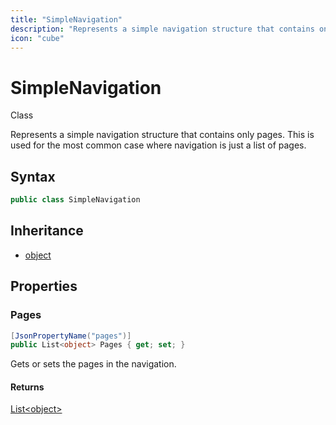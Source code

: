 ```yaml
---
title: "SimpleNavigation"
description: "Represents a simple navigation structure that contains only pages."
icon: "cube"
---
```


# SimpleNavigation

<Badge variant="outline">Class</Badge>

Represents a simple navigation structure that contains only pages.
This is used for the most common case where navigation is just a list of pages.

## Syntax

```csharp
public class SimpleNavigation
```

## Inheritance

- [object](https://learn.microsoft.com/dotnet/api/system.object)

## Properties

### Pages

```csharp
[JsonPropertyName("pages")]
public List<object> Pages { get; set; }
```

Gets or sets the pages in the navigation.

#### Returns

[List&lt;object&gt;](https://learn.microsoft.com/dotnet/api/system.collections.generic.list-1)


